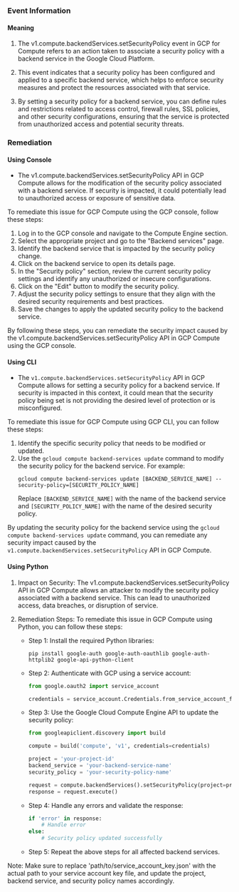 
### Event Information

#### Meaning

1. The v1.compute.backendServices.setSecurityPolicy event in GCP for Compute refers to an action taken to associate a security policy with a backend service in the Google Cloud Platform.

2. This event indicates that a security policy has been configured and applied to a specific backend service, which helps to enforce security measures and protect the resources associated with that service.

3. By setting a security policy for a backend service, you can define rules and restrictions related to access control, firewall rules, SSL policies, and other security configurations, ensuring that the service is protected from unauthorized access and potential security threats.

### Remediation

#### Using Console

- The v1.compute.backendServices.setSecurityPolicy API in GCP Compute allows for the modification of the security policy associated with a backend service. If security is impacted, it could potentially lead to unauthorized access or exposure of sensitive data.

To remediate this issue for GCP Compute using the GCP console, follow these steps:

1. Log in to the GCP console and navigate to the Compute Engine section.
2. Select the appropriate project and go to the "Backend services" page.
3. Identify the backend service that is impacted by the security policy change.
4. Click on the backend service to open its details page.
5. In the "Security policy" section, review the current security policy settings and identify any unauthorized or insecure configurations.
6. Click on the "Edit" button to modify the security policy.
7. Adjust the security policy settings to ensure that they align with the desired security requirements and best practices.
8. Save the changes to apply the updated security policy to the backend service.

By following these steps, you can remediate the security impact caused by the v1.compute.backendServices.setSecurityPolicy API in GCP Compute using the GCP console.

#### Using CLI

- The `v1.compute.backendServices.setSecurityPolicy` API in GCP Compute allows for setting a security policy for a backend service. If security is impacted in this context, it could mean that the security policy being set is not providing the desired level of protection or is misconfigured.

To remediate this issue for GCP Compute using GCP CLI, you can follow these steps:

1. Identify the specific security policy that needs to be modified or updated.
2. Use the `gcloud compute backend-services update` command to modify the security policy for the backend service. For example:
   ```
   gcloud compute backend-services update [BACKEND_SERVICE_NAME] --security-policy=[SECURITY_POLICY_NAME]
   ```
   Replace `[BACKEND_SERVICE_NAME]` with the name of the backend service and `[SECURITY_POLICY_NAME]` with the name of the desired security policy.

By updating the security policy for the backend service using the `gcloud compute backend-services update` command, you can remediate any security impact caused by the `v1.compute.backendServices.setSecurityPolicy` API in GCP Compute.

#### Using Python

1. Impact on Security: The v1.compute.backendServices.setSecurityPolicy API in GCP Compute allows an attacker to modify the security policy associated with a backend service. This can lead to unauthorized access, data breaches, or disruption of service.

2. Remediation Steps: To remediate this issue in GCP Compute using Python, you can follow these steps:

   - Step 1: Install the required Python libraries:
     ```
     pip install google-auth google-auth-oauthlib google-auth-httplib2 google-api-python-client
     ```

   - Step 2: Authenticate with GCP using a service account:
     ```python
     from google.oauth2 import service_account

     credentials = service_account.Credentials.from_service_account_file('path/to/service_account_key.json')
     ```

   - Step 3: Use the Google Cloud Compute Engine API to update the security policy:
     ```python
     from googleapiclient.discovery import build

     compute = build('compute', 'v1', credentials=credentials)

     project = 'your-project-id'
     backend_service = 'your-backend-service-name'
     security_policy = 'your-security-policy-name'

     request = compute.backendServices().setSecurityPolicy(project=project, backendService=backend_service, securityPolicy=security_policy)
     response = request.execute()
     ```

   - Step 4: Handle any errors and validate the response:
     ```python
     if 'error' in response:
         # Handle error
     else:
         # Security policy updated successfully
     ```

   - Step 5: Repeat the above steps for all affected backend services.

Note: Make sure to replace 'path/to/service_account_key.json' with the actual path to your service account key file, and update the project, backend service, and security policy names accordingly.


